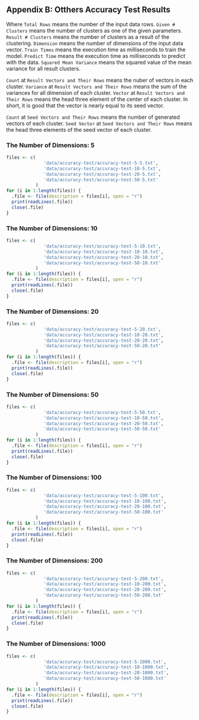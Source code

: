 ## Appendix B: Otthers Accuracy Test Results

Where `Total Rows` means the number of the input data rows.
`Given # Clusters` means the number of clusters as one of the given parameters.
`Result # Clusters` means the number of clusters  as a result of the clustering.
`Dimension` means the number of dimensions of the input data vector.
`Train Times` means the execution time as milliseconds to train the model.
`Predict Time` means the execution time as milliseconds to predict with the data.
`Squared Mean Variance` means the squared value of the mean variance for all result clusters.

`Count` at `Result Vectors and Their Rows` means the nuber of vectors in each cluster.
`Variance` at `Result Vectors and Their Rows` means the sum of the variances for all dimension of each cluster.
`Vector` at `Result Vectors and Their Rows` means the head three element of the center of each cluster. In short, it is good that the vector is nearly equal to its seed vector.

`Count` at `Seed Vectors and Their Rows` means the number of generated vectors of each cluster.
`Seed Vector` at `Seed Vectors and Their Rows` means the head three elements of the seed vector of each cluster.

### The Number of Dimensions: 5 

```r
files <- c(
              'data/accuracy-test/accuracy-test-5-5.txt',
              'data/accuracy-test/accuracy-test-10-5.txt',
              'data/accuracy-test/accuracy-test-20-5.txt',
              'data/accuracy-test/accuracy-test-50-5.txt'
           )
for (i in 1:length(files)) {
  .file <- file(description = files[i], open = "r")
  print(readLines(.file))
  close(.file)
}
```

### The Number of Dimensions: 10

```r
files <- c(
              'data/accuracy-test/accuracy-test-5-10.txt',
              'data/accuracy-test/accuracy-test-10-10.txt',
              'data/accuracy-test/accuracy-test-20-10.txt',
              'data/accuracy-test/accuracy-test-50-10.txt'
           )
for (i in 1:length(files)) {
  .file <- file(description = files[i], open = "r")
  print(readLines(.file))
  close(.file)
}
```

### The Number of Dimensions: 20

```r
files <- c(
              'data/accuracy-test/accuracy-test-5-20.txt',
              'data/accuracy-test/accuracy-test-10-20.txt',
              'data/accuracy-test/accuracy-test-20-20.txt',
              'data/accuracy-test/accuracy-test-50-20.txt'
           )
for (i in 1:length(files)) {
  .file <- file(description = files[i], open = "r")
  print(readLines(.file))
  close(.file)
}
```

### The Number of Dimensions: 50

```r
files <- c(
              'data/accuracy-test/accuracy-test-5-50.txt',
              'data/accuracy-test/accuracy-test-10-50.txt',
              'data/accuracy-test/accuracy-test-20-50.txt',
              'data/accuracy-test/accuracy-test-50-50.txt'
           )
for (i in 1:length(files)) {
  .file <- file(description = files[i], open = "r")
  print(readLines(.file))
  close(.file)
}
```

### The Number of Dimensions: 100

```r
files <- c(
              'data/accuracy-test/accuracy-test-5-100.txt',
              'data/accuracy-test/accuracy-test-10-100.txt',
              'data/accuracy-test/accuracy-test-20-100.txt',
              'data/accuracy-test/accuracy-test-50-100.txt'
           )
for (i in 1:length(files)) {
  .file <- file(description = files[i], open = "r")
  print(readLines(.file))
  close(.file)
}
```

### The Number of Dimensions: 200

```r
files <- c(
              'data/accuracy-test/accuracy-test-5-200.txt',
              'data/accuracy-test/accuracy-test-10-200.txt',
              'data/accuracy-test/accuracy-test-20-200.txt',
              'data/accuracy-test/accuracy-test-50-200.txt'
           )
for (i in 1:length(files)) {
  .file <- file(description = files[i], open = "r")
  print(readLines(.file))
  close(.file)
}
```

### The Number of Dimensions: 1000

```r
files <- c(
              'data/accuracy-test/accuracy-test-5-1000.txt',
              'data/accuracy-test/accuracy-test-10-1000.txt',
              'data/accuracy-test/accuracy-test-20-1000.txt',
              'data/accuracy-test/accuracy-test-50-1000.txt'
           )
for (i in 1:length(files)) {
  .file <- file(description = files[i], open = "r")
  print(readLines(.file))
  close(.file)
}
```
